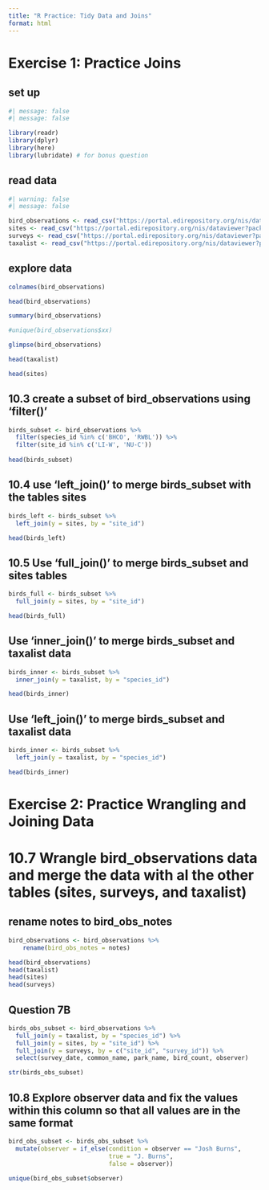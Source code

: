 ```yaml
---
title: "R Practice: Tidy Data and Joins"
format: html
---
```


# Exercise 1: Practice Joins

## set up
```r
#| message: false
#| message: false

library(readr)
library(dplyr)
library(here)
library(lubridate) # for bonus question
```

## read data
```r
#| warning: false
#| message: false

bird_observations <- read_csv("https://portal.edirepository.org/nis/dataviewer?packageid=knb-lter-cap.256.10&entityid=53edaa7a0e083013d9bf20322db1780e")
sites <- read_csv("https://portal.edirepository.org/nis/dataviewer?packageid=knb-lter-cap.256.10&entityid=81bf72420e69077097fb0790dcdc63a6")
surveys <- read_csv("https://portal.edirepository.org/nis/dataviewer?packageid=knb-lter-cap.256.10&entityid=b2466fa5cb5ed7ee1ea91398fc291c59")
taxalist <- read_csv("https://portal.edirepository.org/nis/dataviewer?packageid=knb-lter-cap.256.10&entityid=58f863b7e3066e68536a9cacdc7bd58e")
```

## explore data
```r
colnames(bird_observations)

head(bird_observations)

summary(bird_observations)

#unique(bird_observations$xx)

glimpse(bird_observations)

head(taxalist)

head(sites)
```

## 10.3 create a subset of bird_observations using 'filter()'

```r
birds_subset <- bird_observations %>% 
  filter(species_id %in% c('BHCO', 'RWBL')) %>% 
  filter(site_id %in% c('LI-W', 'NU-C'))
  
head(birds_subset)
```

## 10.4 use 'left_join()' to merge birds_subset with the tables sites
```r
birds_left <- birds_subset %>% 
  left_join(y = sites, by = "site_id")

head(birds_left)
```

## 10.5 Use 'full_join()' to merge birds_subset and sites tables
```r
birds_full <- birds_subset %>% 
  full_join(y = sites, by = "site_id")

head(birds_full)
```

## Use 'inner_join()' to merge birds_subset and taxalist data
```r
birds_inner <- birds_subset %>% 
  inner_join(y = taxalist, by = "species_id")

head(birds_inner)
```

## Use 'left_join()' to merge birds_subset and taxalist data
```r
birds_inner <- birds_subset %>% 
  left_join(y = taxalist, by = "species_id")

head(birds_inner)
```


# Exercise 2: Practice Wrangling and Joining Data

# 10.7 Wrangle bird_observations data and merge the data with al the other tables (sites, surveys, and taxalist)

## rename notes to bird_obs_notes
```r
bird_observations <- bird_observations %>%
    rename(bird_obs_notes = notes)

head(bird_observations)
head(taxalist)
head(sites)
head(surveys)
```

## Question 7B
```r
birds_obs_subset <- bird_observations %>% 
  full_join(y = taxalist, by = "species_id") %>% 
  full_join(y = sites, by = "site_id") %>% 
  full_join(y = surveys, by = c("site_id", "survey_id")) %>% 
  select(survey_date, common_name, park_name, bird_count, observer)

str(birds_obs_subset)

```


## 10.8 Explore observer data and fix the values within this column so that all values are in the same format

```r
bird_obs_subset <- birds_obs_subset %>% 
  mutate(observer = if_else(condition = observer == "Josh Burns", 
                            true = "J. Burns", 
                            false = observer))

unique(bird_obs_subset$observer)
```









